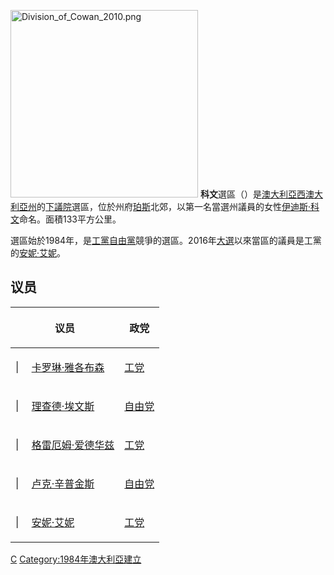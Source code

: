 [[File:Division_of_Cowan_2010.png|300px]]
'''科文'''選區（{{lang-en|Division of Cowan}}）是[[澳大利亞|澳大利亞]][[西澳大利亞州|西澳大利亞州]]的[[澳大利亞下議院|下議院]]選區，位於州府[[珀斯|珀斯]]北郊，以第一名當選州議員的女性[[伊迪斯·科文|伊迪斯·科文]]命名。面積133平方公里。

選區始於1984年，是[[澳大利亞工黨|工黨]][[澳大利亞自由黨|自由黨]]競爭的選區。2016年[[2016年澳大利亞大選|大選]]以來當區的議員是工黨的[[安妮·艾妮|安妮·艾妮]]。
==议员==
{| class="wikitable"
|-
!colspan="2"|议员!!政党!!任期
|-
| {{澳大利亚政治/政党颜色/工党}}| 
| [[卡罗琳·雅各布森|卡罗琳·雅各布森]]
| [[澳大利亚工党|工党]]
| [[1984年澳大利亚联邦大选|1984年]]–1993年
|-
| {{澳大利亚政治/政党颜色/自由党}}| 
| [[理查德·埃文斯_(澳大利亚政治家)|理查德·埃文斯]]
| [[澳大利亚自由党|自由党]]
| [[1993年澳大利亚联邦大选|1993年]]–1998年
|-
| {{澳大利亚政治/政党颜色/工党}}| 
| [[格雷厄姆·爱德华兹_(政治家)|格雷厄姆·爱德华兹]]
| [[澳大利亚工党|工党]]
| [[1998年澳大利亚联邦大选|1998年]]–2007年
|-
| {{澳大利亚政治/政党颜色/自由党}}| 
| [[卢克·辛普金斯|卢克·辛普金斯]]
| [[澳大利亚自由党|自由党]]
| [[2007年澳大利亚联邦大选|2007年]]–2016年
|-
| {{澳大利亚政治/政党颜色/工党}}| 
| [[安妮·艾妮|安妮·艾妮]]
| [[澳大利亚工党|工党]]
| [[2016年澳大利亚联邦大选|2016年]]至今
|}

[[Category:澳大利亞國會選區|C]]
[[Category:1984年澳大利亞建立|Category:1984年澳大利亞建立]]